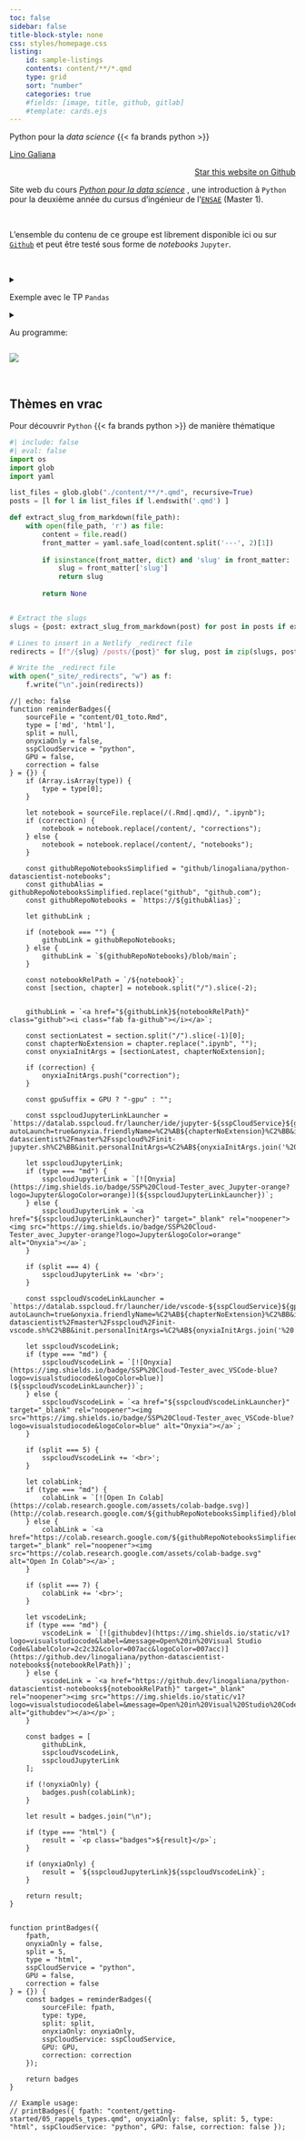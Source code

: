 ```yaml
---
toc: false
sidebar: false
title-block-style: none
css: styles/homepage.css
listing:
    id: sample-listings
    contents: content/**/*.qmd
    type: grid
    sort: "number"
    categories: true
    #fields: [image, title, github, gitlab]
    #template: cards.ejs
---
```



::: {#hero-banner .column-screen}

:::: {.grid .column-page}

::::: {.headline .g-col-lg-6 .g-col-12 .g-col-md-12}

:::::: h1
Python pour la _data science_ {{< fa brands python >}}
::::::

:::::: h2
[Lino Galiana](https://github.com/linogaliana/)
::::::

```{=html}
<div style="text-align: right;">
<a class="github-button" href="https://github.com/linogaliana/python-datascientist" data-icon="octicon-star" data-size="large" data-show-count="true" aria-label="Star this website on Github">Star this website on Github</a><script async defer src="https://buttons.github.io/buttons.js"></script>
</div>
```


Site web du cours [*Python pour la data science*](https://www.ensae.fr/courses/1425-python-pour-le-data-scientist)
<a href="https://github.com/linogaliana/python-datascientist" class="github"><i class="fab fa-python"></i></a>, une introduction à `Python` pour
la deuxième année du cursus d'ingénieur de l'[`ENSAE`](https://www.ensae.fr/) (Master 1). 

<br>

L'ensemble du contenu de ce groupe est librement disponible ici
ou sur [`Github`](https://github.com/linogaliana/python-datascientist)
<a href="https://github.com/linogaliana/python-datascientist" class="github"><i class="fab fa-github"></i></a> et peut être testé
sous forme de _notebooks_ `Jupyter`.

<br>

<details>
<summary>

Exemple avec le TP `Pandas`

</summary>
```ojs
//| echo: false
html`${printBadges({fpath: "content/manipulation/02b_pandas_TP.qmd"})}`
```

</details>

<details>
<summary>

Au programme:

</summary>


* Récupérer, structurer et manipuler des données ;
* Visualiser et communiquer des résultats ;
* Modéliser grâce au _machine learning_ des relations entre des jeux de données ;
* Exploiter des données textuelles. 

</details>


:::::

::::: {.g-col-lg-6 .g-col-12 .g-col-md-12}
![](https://minio.lab.sspcloud.fr/lgaliana/generative-art/pythonds/kiddos.png)
:::::

::::

:::

<br>

## Thèmes en vrac {.unnumbered}

Pour découvrir `Python` {{< fa brands python >}} de manière thématique


::: {#sample-listings}
:::


```python
#| include: false
#| eval: false
import os
import glob
import yaml

list_files = glob.glob("./content/**/*.qmd", recursive=True)
posts = [l for l in list_files if l.endswith('.qmd') ]

def extract_slug_from_markdown(file_path):
    with open(file_path, 'r') as file:
        content = file.read()
        front_matter = yaml.safe_load(content.split('---', 2)[1])
        
        if isinstance(front_matter, dict) and 'slug' in front_matter:
            slug = front_matter['slug']
            return slug
        
        return None


# Extract the slugs
slugs = {post: extract_slug_from_markdown(post) for post in posts if extract_slug_from_markdown(post) is not None}

# Lines to insert in a Netlify _redirect file
redirects = [f"/{slug} /posts/{post}" for slug, post in zip(slugs, posts)]

# Write the _redirect file
with open("_site/_redirects", "w") as f:
    f.write("\n".join(redirects))

```






```ojs
//| echo: false
function reminderBadges({
    sourceFile = "content/01_toto.Rmd",
    type = ['md', 'html'],
    split = null,
    onyxiaOnly = false,
    sspCloudService = "python",
    GPU = false,
    correction = false
} = {}) {
    if (Array.isArray(type)) {
        type = type[0];
    }

    let notebook = sourceFile.replace(/(.Rmd|.qmd)/, ".ipynb");
    if (correction) {
        notebook = notebook.replace(/content/, "corrections");
    } else {
        notebook = notebook.replace(/content/, "notebooks");
    }

    const githubRepoNotebooksSimplified = "github/linogaliana/python-datascientist-notebooks";
    const githubAlias = githubRepoNotebooksSimplified.replace("github", "github.com");
    const githubRepoNotebooks = `https://${githubAlias}`;

    let githubLink ;

    if (notebook === "") {
        githubLink = githubRepoNotebooks;
    } else {
        githubLink = `${githubRepoNotebooks}/blob/main`;
    }

    const notebookRelPath = `/${notebook}`;
    const [section, chapter] = notebook.split("/").slice(-2);


    githubLink = `<a href="${githubLink}${notebookRelPath}" class="github"><i class="fab fa-github"></i></a>`;

    const sectionLatest = section.split("/").slice(-1)[0];
    const chapterNoExtension = chapter.replace(".ipynb", "");
    const onyxiaInitArgs = [sectionLatest, chapterNoExtension];

    if (correction) {
        onyxiaInitArgs.push("correction");
    }

    const gpuSuffix = GPU ? "-gpu" : "";

    const sspcloudJupyterLinkLauncher = `https://datalab.sspcloud.fr/launcher/ide/jupyter-${sspCloudService}${gpuSuffix}?autoLaunch=true&onyxia.friendlyName=%C2%AB${chapterNoExtension}%C2%BB&init.personalInit=%C2%ABhttps%3A%2F%2Fraw.githubusercontent.com%2Flinogaliana%2Fpython-datascientist%2Fmaster%2Fsspcloud%2Finit-jupyter.sh%C2%BB&init.personalInitArgs=%C2%AB${onyxiaInitArgs.join('%20')}%C2%BB&security.allowlist.enabled=false`;

    let sspcloudJupyterLink;
    if (type === "md") {
        sspcloudJupyterLink = `[![Onyxia](https://img.shields.io/badge/SSP%20Cloud-Tester_avec_Jupyter-orange?logo=Jupyter&logoColor=orange)](${sspcloudJupyterLinkLauncher})`;
    } else {
        sspcloudJupyterLink = `<a href="${sspcloudJupyterLinkLauncher}" target="_blank" rel="noopener"><img src="https://img.shields.io/badge/SSP%20Cloud-Tester_avec_Jupyter-orange?logo=Jupyter&logoColor=orange" alt="Onyxia"></a>`;
    }

    if (split === 4) {
        sspcloudJupyterLink += '<br>';
    }

    const sspcloudVscodeLinkLauncher = `https://datalab.sspcloud.fr/launcher/ide/vscode-${sspCloudService}${gpuSuffix}?autoLaunch=true&onyxia.friendlyName=%C2%AB${chapterNoExtension}%C2%BB&init.personalInit=%C2%ABhttps%3A%2F%2Fraw.githubusercontent.com%2Flinogaliana%2Fpython-datascientist%2Fmaster%2Fsspcloud%2Finit-vscode.sh%C2%BB&init.personalInitArgs=%C2%AB${onyxiaInitArgs.join('%20')}%C2%BB&security.allowlist.enabled=false`;

    let sspcloudVscodeLink;
    if (type === "md") {
        sspcloudVscodeLink = `[![Onyxia](https://img.shields.io/badge/SSP%20Cloud-Tester_avec_VSCode-blue?logo=visualstudiocode&logoColor=blue)](${sspcloudVscodeLinkLauncher})`;
    } else {
        sspcloudVscodeLink = `<a href="${sspcloudVscodeLinkLauncher}" target="_blank" rel="noopener"><img src="https://img.shields.io/badge/SSP%20Cloud-Tester_avec_VSCode-blue?logo=visualstudiocode&logoColor=blue" alt="Onyxia"></a>`;
    }

    if (split === 5) {
        sspcloudVscodeLink += '<br>';
    }

    let colabLink;
    if (type === "md") {
        colabLink = `[![Open In Colab](https://colab.research.google.com/assets/colab-badge.svg)](http://colab.research.google.com/${githubRepoNotebooksSimplified}/blob/main${notebookRelPath})`;
    } else {
        colabLink = `<a href="https://colab.research.google.com/${githubRepoNotebooksSimplified}/blob/main${notebookRelPath}" target="_blank" rel="noopener"><img src="https://colab.research.google.com/assets/colab-badge.svg" alt="Open In Colab"></a>`;
    }

    if (split === 7) {
        colabLink += '<br>';
    }

    let vscodeLink;
    if (type === "md") {
        vscodeLink = `[![githubdev](https://img.shields.io/static/v1?logo=visualstudiocode&label=&message=Open%20in%20Visual Studio Code&labelColor=2c2c32&color=007acc&logoColor=007acc)](https://github.dev/linogaliana/python-datascientist-notebooks${notebookRelPath})`;
    } else {
        vscodeLink = `<a href="https://github.dev/linogaliana/python-datascientist-notebooks${notebookRelPath}" target="_blank" rel="noopener"><img src="https://img.shields.io/static/v1?logo=visualstudiocode&label=&message=Open%20in%20Visual%20Studio%20Code&labelColor=2c2c32&color=007acc&logoColor=007acc" alt="githubdev"></a></p>`;
    }

    const badges = [
        githubLink,
        sspcloudVscodeLink,
        sspcloudJupyterLink
    ];

    if (!onyxiaOnly) {
        badges.push(colabLink);
    }

    let result = badges.join("\n");

    if (type === "html") {
        result = `<p class="badges">${result}</p>`;
    }

    if (onyxiaOnly) {
        result = `${sspcloudJupyterLink}${sspcloudVscodeLink}`;
    }

    return result;
}


function printBadges({
    fpath,
    onyxiaOnly = false,
    split = 5,
    type = "html",
    sspCloudService = "python",
    GPU = false,
    correction = false
} = {}) {
    const badges = reminderBadges({
        sourceFile: fpath,
        type: type,
        split: split,
        onyxiaOnly: onyxiaOnly,
        sspCloudService: sspCloudService,
        GPU: GPU,
        correction: correction
    });

    return badges
}

// Example usage:
// printBadges({ fpath: "content/getting-started/05_rappels_types.qmd", onyxiaOnly: false, split: 5, type: "html", sspCloudService: "python", GPU: false, correction: false });
```